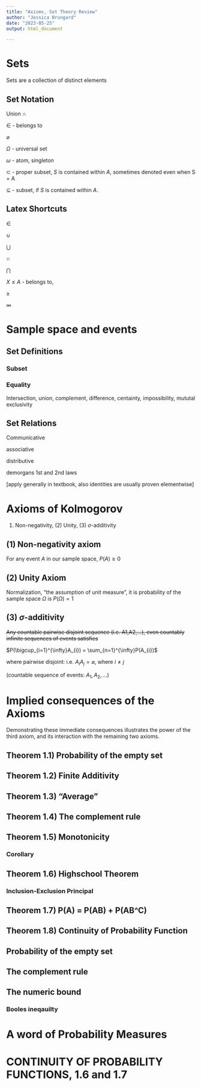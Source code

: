 ```yaml
---
title: "Axioms, Set Theory Review"
author: "Jessica Brungard"
date: "2023-05-25"
output: html_document

---
```

# Sets

Sets are a collection of distinct elements

## Set Notation

Union $\cap$

$\in$ - belongs to

$\varnothing$

$\Omega$ - universal set

$\omega$ - atom, singleton

$\subset$ - proper subset, $S$ is contained within $A$, sometimes denoted even when S = A

$\subseteq$ - subset, if $S$ is contained within $A$.

## Latex Shortcuts

$\in$

$\cup$

$\bigcup$

$\cap$

$\bigcap$

$X\le A$ - belongs to,

$\ge$

$\infty$

# Sample space and events

## Set Definitions

### Subset

### Equality

Intersection, union, complement, difference, centainty, impossibility, mututal exclusivity

## Set Relations

Communicative

associative

distributive

demorgans 1st and 2nd laws

[apply generally in textbook, also identities are usually proven elementwise]

# Axioms of Kolmogorov

(1) Non-negativity, (2) Unity, (3) $\sigma$-additivity

## (1) Non-negativity axiom

For any event $A$ in our sample space, $P(A)≥0$

## (2) Unity Axiom

Normalization, "the assumption of unit measure", it is probability of the sample space $\Omega$ is $P(\Omega)=1$

## (3) $\sigma$-additivity

~~Any countable pairwise disjoint sequence (i.e. A1,A2,\...), even countably infinite sequences of events satisfies~~

$P(\bigcup_{i=1}^{\infty}A_{i}) = \sum_{n=1}^{\infty}P(A_{i})$

where pairwise disjoint: i.e. $A_iA_j = \varnothing$, where $i \neq j$

(countable sequence of events: $A_1,A_2,...$)

# Implied consequences of the Axioms

Demonstrating these immediate consequences illustrates the power of the third axiom, and its interaction with the remaining two axioms.

## Theorem 1.1) Probability of the empty set

## Theorem 1.2) Finite Additivity

## Theorem 1.3) "Average"

## Theorem 1.4) The complement rule

## Theorem 1.5) Monotonicity

### Corollary

## Theorem 1.6) Highschool Theorem

### Inclusion-Exclusion Principal

## Theorem 1.7) P(A) = P(AB) + P(AB\^C)

## Theorem 1.8) Continuity of Probability Function

## Probability of the empty set

## The complement rule

## The numeric bound

### Booles ineqauilty

# A word of Probability Measures

# CONTINUITY OF PROBABILITY FUNCTIONS, 1.6 and 1.7